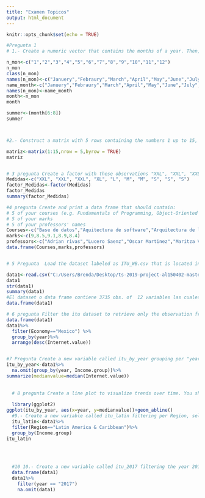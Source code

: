 ---
title: "Examen Topicos"
output: html_document
---

```{r setup, include=FALSE}
knitr::opts_chunk$set(echo = TRUE)

#Pregunta 1
# 1.- Create a numeric vector that contains the months of a year. Then, create another vector containing the name for each month. Later, you should assign the months and names. Finally, you should select and display the months related to the summer season (June, July, August)

n_mon<-c("1","2","3","4","5","6","7","8","9","10","11","12")
n_mon
class(n_mon)
names(n_mon)<-c("Januery","Febraury","March","April","May","June","July","August","September","October","November","December")
name_month<-c("Januery","Febraury","March","April","May","June","July","August","September","October","November","December")
names(n_mon)<-name_month
month<-n_mon
month

summer<-(month[6:8])
summer



#2.- Construct a matrix with 5 rows containing the numbers 1 up to 15, filled row-wise.

matriz<-matrix(1:15,nrow = 5,byrow = TRUE)
matriz


# 3 pregunta Create a factor with these observations "XXL", "XXL", "XXL", "XL", "L", "M", "M", "S", "S", "S" and print a summar
Medidas<-c("XXL", "XXL", "XXL", "XL", "L", "M", "M", "S", "S", "S")
factor_Medidas<-factor(Medidas)
factor_Medidas
summary(factor_Medidas)

#4 pregunta Create and print a data frame that should contain:
# 5 of your courses (e.g. Fundamentals of Programming, Object-Oriented Programming, Databases, etc ).
# 5 of your marks
# 5 of your professors' names
Courses<-c("Base de datos","Aquitectura de software","Arquitectura de las computadoras","Seguridad de la informacion","Sistemas web")
marks<-c(9,8.5,9.1,8.9,8.4)
professors<-c("Adrian rivas","Lucero Saenz","Oscar Martinez","Maritza Varela","Alan Ponce")
data.frame(Courses,marks,professors)


# 5 Pregunta  Load the dataset labeled as ITU_WB.csv that is located in the data folder and storage this dataset in a variable called itu. Then, you should describe the composition of the dataset. This description must contain the number of observations, variables and the type of each variable

data1<-read.csv("C:/Users/Brenda/Desktop/ts-2019-project-al150402-master/data/ITU_WB.csv")
data1
str(data1)
summary(data1)
#El dataset o data frame contiene 3735 obs. of  12 variables las cuales son num en donde viene el numero con un formato entero el otro es el de economia el cual habla sobre el pais en cuestion, el otro es el codigo del pais, la ottra columna es la de region.
data.frame(data1)

# 6 pregunta Filter the itu dataset to retrieve only the observation from Mexico, grouped by year and in descending order selecting the "Internet value" column
data.frame(data1)
data1%>%
  filter(Economy=="Mexico") %>%
  group_by(year)%>%
  arrange(desc(Internet.value))


#7 Pregunta Create a new variable called itu_by_year grouping per "year" and "Income group" variables. Then, remove NAs observations. Later, using the function summarize() you should estimate the median of the Internet value variable and store it in a variable called "medianValue"
itu_by_year<-data1%>%
  na.omit(group_by(year, Income.group))%>%
summarize(medianvalue=median(Internet.value))
  
  
  # 8 pregunta Create a line plot to visualize trends over time. You should use the variables created in the itu_by_year dataset
  
  library(ggplot2)
ggplot(itu_by_year, aes(x=year, y=medianvalue))+geom_abline()
  #9.- Create a new variable called itu_latin filtering per Region, selecting Latin America & Caribbean and grouping per Income group.
  itu_latin<-data1%>%
  filter(Region=="Latin America & Caribbean")%>%
  group_by(Income.group)
itu_latin
  

  
  
  #10 10.- Create a new variable called itu_2017 filtering the year 2017 and removing observations that contain NAs.
  data.frame(data1)
  data1%>%
    filter(year == "2017")
    na.omit(data1)
  
  
```


